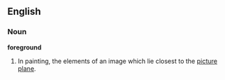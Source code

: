 ==English==
===Noun===
'''foreground'''
# In painting, the elements of an image which lie closest to the [[picture plane]].